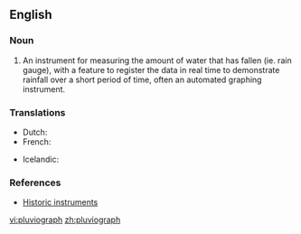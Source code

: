==English==

===Noun===
{{en-noun}}

# An instrument for measuring the amount of water that has fallen (ie. rain gauge), with a feature to register the data in real time to demonstrate rainfall over a short period of time, often an automated graphing instrument. 

===Translations===
{{trans-top|self-registring [[pluviometer]]}}
* Dutch: {{t+|nl|pluviograaf|m}}
* French: {{t-|fr|pluviographe|m}}
{{trans-mid}}
* Icelandic: {{t|is|úrkomuriti|m}}
{{trans-bottom}}


===References===
*[http://www.ov.ingv.it/inglese/mostra/pluviografo.htm Historic instruments]

[[vi:pluviograph]]
[[zh:pluviograph]]